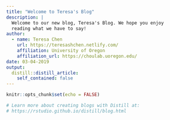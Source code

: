 ```yaml
---
title: "Welcome to Teresa's Blog"
description: |
  Welcome to our new blog, Teresa's Blog. We hope you enjoy 
  reading what we have to say!
author:
  - name: Teresa Chen
    url: https://teresashchen.netlify.com/
    affiliation: University of Oregon
    affiliation_url: https://choulab.uoregon.edu/
date: 03-04-2019
output:
  distill::distill_article:
    self_contained: false
---
```


```r
knitr::opts_chunk$set(echo = FALSE)

# Learn more about creating blogs with Distill at:
# https://rstudio.github.io/distill/blog.html

```



